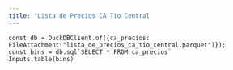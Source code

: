 ```yaml
---
title: "Lista de Precios CA Tio Central
---
```



```ojs
const db = DuckDBClient.of({ca_precios: FileAttachment("lista_de_precios_ca_tio_central.parquet")});
const bins = db.sql`SELECT * FROM ca_precios`
Inputs.table(bins)
```